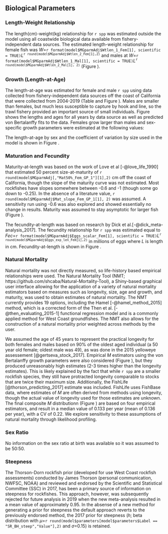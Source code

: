 ## Biological Parameters

### Length-Weight Relationship

The length(cm)-weight(kg) relationship for `r spp` was estimated outside the model using all coastwide biological data available from fishery-independent data sources. The estimated length-weight relationship for female fish was $W$=`r format(model$MGparmAdj$Wtlen_1_Fem[1], scientific = TRUE)`$L$^`r round(model$MGparmAdj$Wtlen_2_Fem[1],2)`^ and males at $W$=`r format(model$MGparmAdj$Wtlen_1_Mal[1], scientific = TRUE)`$L$^`r round(model$MGparmAdj$Wtlen_2_Mal[1], 2)`^ (Figure \ref{fig:len-weight}).


### Growth (Length-at-Age)

The length-at-age was estimated for female and male `r spp` using data collected from fishery-independent data sources off the coast of California that were collected from 2004-2019 (Table \ref{tab:len-at-age-samps} and Figure \ref{fig:len-age-data}). Males are smaller than females, but much less susceptible to capture by hook and line, so the trawl fishery provided an important source of small individuals. Figure \ref{fig:len-age} shows the lengths and ages for all years by data source as well as predicted von Bertalanffy fits to the data. Females grow larger than males and sex-specific growth parameters were estimated at the following values:

\begin{centering}

Females $L_{\infty}$ = `r round(model$MGparmAdj$L_at_Amax_Fem_GP_1[1], 1)` cm; $k$ = `r round(model$MGparmAdj$VonBert_K_Fem_GP_1[1], 3)`; $t_0$ = `r round(model$Growth_Parameters[1,10], 2)`

Males $L_{\infty}$ = `r round(model$MGparmAdj$L_at_Amax_Mal_GP_1[1], 1)` cm; $k$ = `r round(model$MGparmAdj$VonBert_K_Mal_GP_1[1], 3)`; $t_0$ = `r round(model$Growth_Parameters[2,10], 2)`

\end{centering}

\vspace{0.5cm}

The length-at-age by sex and the coefficient of variation by size used in the model is shown in Figure \ref{fig:len-age-ss}.


### Maturation and Fecundity

Maturity-at-length was based on the work of Love et al [-@love_life_1990] that estimated 50 percent size-at-maturity of `r round(model$MGparmAdj[,"Mat50%_Fem_GP_1"][1],2)` cm off the coast of California, though the slope of the maturity curve was not estimated. Most rockfishes have slopes somewhere between -0.6 and -1 (though some go down to -0.25). In the absence of a literature value, `r round(model$MGparmAdj$Mat_slope_Fem_GP_1[1], 2)` was assumed. A sensitivity run using -0.6 was also explored and showed essentially no change in results. Maturity was assumed to stay asymptotic for larger fish (Figure \ref{fig:maturity}). 

The fecundity-at-length was based on research by Dick et al.[-@dick_meta-analysis_2017]. The fecundity relationship for `r spp` was estimated equal to $Fec$=`r format(model$MGparmAdj$Eggs_scalar_Fem[1], scientific = TRUE)`$L$^`r round(model$MGparmAdj$Eggs_exp_len_Fem[1],2)`^ in millions of eggs where $L$ is length in cm. Fecundity-at-length is shown in Figure \ref{fig:fecundity}.


### Natural Mortality

Natural mortality was not directly measured, so life-history based empirical relationships were used. The Natural Mortality Tool (NMT; https://github.com/shcaba/Natural-Mortality-Tool), a Shiny-based graphical user interface allowing for the application of a variety of natural mortality estimators based on measures such as longevity, size, age and growth, and maturity, was used to obtain estimates of natural mortality. The NMT currently provides 19 options, including the Hamel [-@hamel_method_2015] method, which is a corrected form of the Then et al. [-@then_evaluating_2015-1] functional regression model and is a commonly applied method for West Coast groundfishes. The NMT also allows for the construction of a natural mortality prior weighted across methods by the user. 

We assumed the age of 45 years to represent the practical longevity for both females and males based on 90% of the oldest aged individual (a 50 year old female; oldest male was 49), as was done in the 2015 yelloweye assessement [@gertseva_stock_2017]. Empirical $M$ estimators using the von Bertalanffy growth parameters were also considered (Figure \ref{fig:M_female}), but they produced unreasonably high estimates (2-3 times higher than the longevity estimates). This is likely explained by the fact that while `r spp` are a smaller rockfish species, they still have protracted longevity comparable to stocks that are twice their maximum size. Additionally, the FishLife [@thorson_predicting_2017] estimate was included. FishLife uses FishBase data, where estimates of $M$ are often derived from methods using longevity, though the actual value of longevity used for those estimates are unknown. The final composite $M$ distributionn (Figure \ref{fig:M_composite_dists}) are based on four empirical estimators, and result in a median value of 0.133 per year (mean of 0.136 per year), with a CV of 0.22. We explore sensitivity to these assumptions of natural mortality through likelihood profiling.


### Sex Ratio

No information on the sex ratio at birth was available so it was assumed to be 50:50. 


### Steepness

The Thorson-Dorn rockfish prior (developed for use West Coast rockfish assessments) conducted by James Thorson (personal communication, NWFSC, NOAA) and reviewed and endorsed by the Scientific and Statistical Committee (SSC) in 2017, has been a primary source of information on steepness for rockfishes. This approach, however, was subsequently rejected for future analysis in 2019 when the new meta-analysis resulted in a mean value of approximately 0.95. In the absense of a new method for generating a prior for steepness the default approach reverts to the previously endorsed method, the 2017 prior for steepness ($h$; beta distribution with $\mu$=`r round(model$parameters[model$parameters$Label == "SR_BH_steep","Value"],2)` and $\sigma$=0.15) is retained.  
